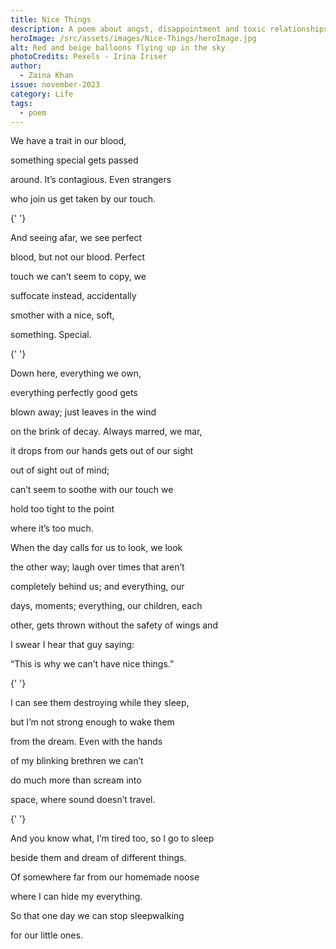 ```yaml
---
title: Nice Things
description: A poem about angst, disappointment and toxic relationships.
heroImage: /src/assets/images/Nice-Things/heroImage.jpg
alt: Red and beige balloons flying up in the sky
photoCredits: Pexels - Irina Iriser
author:
  - Zaina Khan
issue: november-2023
category: Life
tags:
  - poem
---
```


<Centered>
  We have a trait in our blood,

something special gets passed

around. It’s contagious. Even strangers

who join us get taken by our touch.

{' '}
<Breakline />

And seeing afar, we see perfect

blood, but not our blood. Perfect

touch we can’t seem to copy, we

suffocate instead, accidentally

smother with a nice, soft,

something. Special.

{' '}
<Breakline />

Down here, everything we own,

everything perfectly good gets

blown away; just leaves in the wind

on the brink of decay. Always marred, we mar,

it drops from our hands gets out of our sight

out of sight out of mind;

can’t seem to soothe with our touch we

hold too tight to the point

where it’s too much.

When the day calls for us to look, we look

the other way; laugh over times that aren’t

completely behind us; and everything, our

days, moments; everything, our children, each

other, gets thrown without the safety of wings and

I swear I hear that guy saying:

“This is why we can’t have nice things.”

{' '}
<Breakline />

I can see them destroying while they sleep,

but I’m not strong enough to wake them

from the dream. Even with the hands

of my blinking brethren we can’t

do much more than scream into

space, where sound doesn’t travel.

{' '}
<Breakline />

And you know what, I’m tired too, so I go to sleep

beside them and dream of different things.

Of somewhere far from our homemade noose

where I can hide my everything.

So that one day we can stop sleepwalking

for our little ones.

</Centered>
